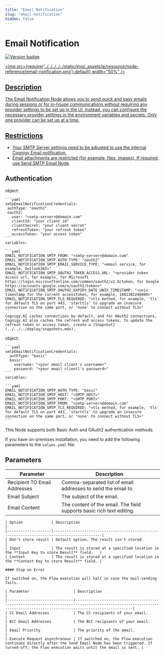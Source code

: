 ```yaml
---
title: "Email Notification"
slug: "email-notification"
hidden: false
---
```




# Email Notification

<a href="../../../../release-notes/4.49.mdx" /><img src="https://img.shields.io/badge/Updated in-v4.49-blue.svg" alt="Version badge" />

<img src={require('../../../../../static/img/_assets/ai/resource/node-reference/email-notification.png').default} width="50%" />

## Description

The Email Notification Node allows you to send quick and easy emails during sessions or for in-house communications without requiring any provider settings to be set up in the UI. Instead, you can configure the necessary provider settings in the environment variables and secrets. Only one provider can be set up at a time. 

## Restrictions

-  Your SMTP Server settings need to be adjusted to use the internal Cognigy Email notification.
-  Email attachments are restricted (for example, files, images). If required, use [Send SMTP Email Node](send-smtp-email.mdx).

## Authentication

<Tabs>
  <TabItem value="tab1" label="OAuth2 (recommended)" default>
    object:
    
    ```yaml
    smtpEmailNotificationCredentials:
     authType: "oauth2"
     oauth2:
       user: "<smtp-server>@domain.com"
       clientId: "your client id"
       clientSecret: "your client secret"
       refreshToken: "your refresh token"
       accessToken: "your access token"
    ```
    variables:
    
    ```yaml
    EMAIL_NOTIFICATION_SMTP_FROM: "<smtp-server>@domain.com"
    EMAIL_NOTIFICATION_SMTP_AUTH_TYPE: "oauth2"
    EMAIL_NOTIFICATION_SMTP_EMAIL_SERVICE_TYPE: "<email service, for example, Outlook365>"
    EMAIL_NOTIFICATION_SMTP_OAUTH2_TOKEN_ACCESS_URL: "<provider token access url, for example, for Microsoft https://login.microsoftonline.com/common/oauth2/v2.0/token, for Google https://accounts.google.com/o/oauth2/token>"
    EMAIL_NOTIFICATION_SMTP_OAUTH2_EXPIRY_DATE_UNIX_TIMESTAMP: "<unix timestamp for the current accessToken, for example, 1681382246000>"
    EMAIL_NOTIFICATION_SMTP_TLS_REQUIRED: "<tls method, for example, 'tls' for default TLS on port 443, 'starttls' to upgrade an insecure connection on the same port, or 'none' to connect without TLS>"
    ```
    Cognigy.AI caches connections by default, and for OAuth2 connections, Cognigy.AI also caches the refresh and access tokens. To update the refresh token or access token, create a [Snapshot](../../../deploy/snapshots.mdx).

  </TabItem>
  <TabItem value="tab2" label="Basic Auth">
    object:

    ```yaml
    smtpEmailNotificationCredentials:
      authType: "basic"
      basic:
        username: "<your email client's username>"
        password: "<your email clientl's password>"
    ```
    variables:

    ```yaml
    EMAIL_NOTIFICATION_SMTP_AUTH_TYPE: "basic"
    EMAIL_NOTIFICATION_SMTP_HOST: "<SMTP_HOST>"
    EMAIL_NOTIFICATION_SMTP_PORT: "<SMTP_PORT>"
    EMAIL_NOTIFICATION_SMTP_FROM: "<smtp-server>@domain.com"
    EMAIL_NOTIFICATION_SMTP_TLS_REQUIRED: "<tls method, for example, 'tls' for default TLS on port 443, 'starttls' to upgrade an insecure connection on the same port, or 'none' to connect without TLS>"
    ```


  </TabItem>
</Tabs>
This Node supports both Basic Auth and OAuth2 authentication methods.

If you have on-premises installation, you need to add the following parameters to the `values.yaml` file:

## Parameters

| Parameter                    | Description                                                           |
|------------------------------|-----------------------------------------------------------------------|
| Recipient TO Email Addresses | Comma-separated list of email addresses to send the email to.         |
| Email Subject                | The subject of the email.                                             |
| Email Content                | The content of the email. The field supports basic rich text editing. |

<CollapsibleSection title="Store location of SMTP Request result">

    | Option             | Description                                                                                |
    |--------------------|--------------------------------------------------------------------------------------------|
    | Don't store result | Default option. The result isn't stored.                                                   |
    | Input              | The result is stored at a specified location in the **Input Key to store Result** field.   |
    | Context            | The result is stored at a specified location in the **Context Key to store Result** field. |

    #### Stop on Error

    If switched on, the Flow execution will halt in case the mail-sending fails.

</CollapsibleSection>


<CollapsibleSection title="Advanced">

    | Parameter                    | Description                                                                                                                                                          |
    |------------------------------|----------------------------------------------------------------------------------------------------------------------------------------------------------------------|
    | CC Email Addresses           | The CC recipients of your email.                                                                                                                                     |
    | BCC Email Addresses          | The BCC recipients of your email.                                                                                                                                    |
    | Email Priority               | The priority of the email.                                                                                                                                           |
    | Execute Request asynchronous | If switched on, the Flow execution continues directly after the Send Email Node has been triggered. If turned-off, the Flow execution waits until the email is sent. |

</CollapsibleSection>


